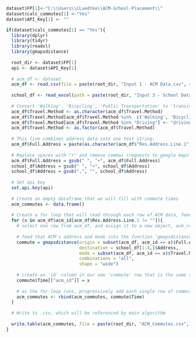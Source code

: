 ```r
dataset$FP[1]<-"C:\\Users\\CLuedtke\\ACM-School-Placement\\"
dataset$calc_commutes[1] <-"Yes"
dataset$API_Key[1] <- ""

```


```r
if(dataset$calc_commutes[1] == "Yes"){
  library(dplyr)
  library(tidyr)
  library(readxl)
  library(gmapsdistance)
  
  root_dir <- dataset$FP[1]
  api <- dataset$API_Key[1]
  
  # acm_df <- dataset
  acm_df <- read.csv(file = paste(root_dir, "Input 1 - ACM Data.csv", sep = ""))
  
  school_df <- read_excel(path = paste(root_dir, "Input 3 - School Data.xls", sep = ""))
  
  # Convert 'Walking', 'Bicycling', 'Public Transportation' to 'transit'
  acm_df$Travel.Method <- as.character(acm_df$Travel.Method)
  acm_df$Travel.Method[acm_df$Travel.Method %in%  c('Walking', 'Bicycling', 'Public Transportation')] <- "transit"
  acm_df$Travel.Method[acm_df$Travel.Method %in% "Driving"] <- "driving"
  acm_df$Travel.Method <- as.factor(acm_df$Travel.Method)
  
  # This line combines address data into one text string:
  acm_df$Full.Address = paste(as.character(acm_df$"Res.Address.Line.1"), as.character(acm_df$"Res.City"), as.character(acm_df$"Res.State"), as.character(acm_df$"Res.Postal Cde"))
  
  # Replace spaces with "+" and remove commas (requests to google maps API cannot include spaces)
  acm_df$Full.Address = gsub(" ", "+", acm_df$Full.Address)
  school_df$Address = gsub(" ", "+", school_df$Address)
  school_df$Address = gsub(",", "", school_df$Address)
  
  # Set api key
  set.api.key(api)
  
  # Create an empty dataframe that we will fill with commute times
  acm_commutes <- data.frame()
  
  # Create a for loop that will read through each row of ACM data, feed it into the main function of our gmapsdistance pckage, and build a new data frame of commute info.
  for (x in acm_df$acm_id[acm_df$Res.Address.Line.1 != ""]){
    # select one row from acm_df, and assign it to a new object, acm_row
    
    # feed that ACM's address and mode into the function 'gmapsdistance'. This will return a new object that is a sngle row of ACM commute times to each school. That row is assigned to a new object, 'commute'
    commute = gmapsdistance(origin = subset(acm_df, acm_id == x)$Full.Address, 
                            destination = school_df[1:4,]$Address, 
                            mode = subset(acm_df, acm_id == x)$Travel.Method, 
                            combinations = "all", 
                            shape = "wide")
    
    # create an 'id' column in our new 'commute' row that is the same as x. We will use this to join our data frames.
    commute$Time[["acm_id"]] = x
    
    # as the for-loop runs, progressively add each single row of commute data into a new data frame called am_commutes. As this for-loop runs, this dataframe grows to include all ACM's.
    acm_commutes <- rbind(acm_commutes, commute$Time)
  }
  
  # Write to .csv, which will be referenced by main algorithm
  
  write.table(acm_commutes, file = paste(root_dir, "ACM_Commutes.csv", sep = ""), sep=",", row.names=FALSE)
}

```